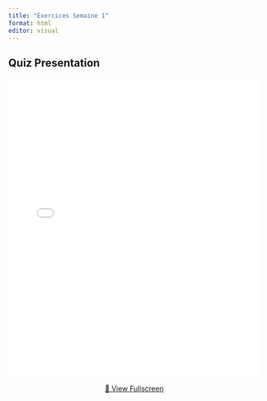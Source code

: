 ```yaml
---
title: "Exercices Semaine 1"
format: html
editor: visual
---
```



## Quiz Presentation

<iframe src="quarto_quiz.html" width="100%" height="600px" style="border: none;"></iframe>

<p style="text-align: center;">
  <a href="quarto_quiz.html" target="_blank" class="button">🔎 View Fullscreen</a>
</p>
